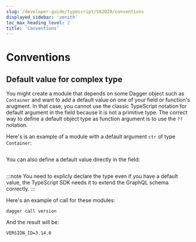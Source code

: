 ```yaml
---
slug: /developer-guide/typescript/582020/conventions
displayed_sidebar: 'zenith'
toc_max_heading_level: 2
title: 'Conventions'
---
```



# Conventions

<PartialExperimentalDocs />


## Default value for complex type

You might create a module that depends on some Dagger object such as `Container` and want to add a default value on
one of your field or function's arugment. In that case, you cannot use the classic TypeScript notation for default
argument in the field because it is not a primitive type.
The correct way to define a default object type as function argument is to use the `??` notation.

Here's is an example of a module with a default argument `ctr` of type `Container`:

```typescript file=./snippets/conventions/default-object-in-constructor/index.ts

```

You can also define a default value directly in the field:

```typescript file=./snippets/conventions/default-object-in-field/index.ts

```

:::note
You need to explicly declare the type even if you have a default value, the TypeScript SDK needs it to extend the GraphQL schema correctly.
:::

Here's an example of call for these modules:

```shell
dagger call version
```

And the result will be:

```shell
VERSION_ID=3.14.0
```
